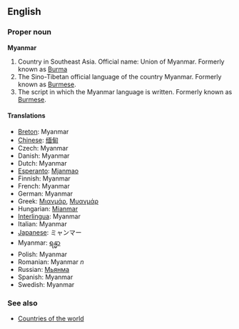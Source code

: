 ==English==

===Proper noun===
'''Myanmar'''

# Country in Southeast Asia. Official name: Union of Myanmar. Formerly known as [[Burma]]
# The Sino-Tibetan official language of the country Myanmar. Formerly known as [[Burmese]].
# The script in which the Myanmar language is written. Formerly known as [[Burmese]].

====Translations====
*[[Breton]]: Myanmar
*[[Chinese]]: [[缅甸]]
*Czech: Myanmar
*Danish: Myanmar
*Dutch: Myanmar
*[[Esperanto]]: [[Mjanmao]]
*Finnish: Myanmar
*French: Myanmar
*German: Myanmar
*Greek: [[Μιανμάρ]], [[Μυανμάρ]]
*Hungarian: [[Mianmar]]
*[[Interlingua]]: Myanmar
*Italian: Myanmar
*[[Japanese]]: ミャンマー
*Myanmar: [[ရန္မာ]]
*Polish: Myanmar
*Romanian: Myanmar ''n''
*Russian: [[Мьянма]]
*Spanish: Myanmar
*Swedish: Myanmar

===See also===
*[[Countries of the world]]